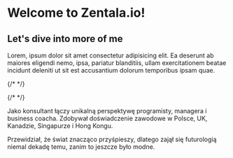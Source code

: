 
<Meta title='About Paweł Żentała' />

# Welcome to <Link href='/info'>Zentala.io!</Link>


<MeetMe />

## Let's dive into more of me

Lorem, ipsum dolor sit amet consectetur adipisicing elit. Ea deserunt ab maiores eligendi nemo, ipsa, pariatur blanditiis, ullam exercitationem beatae incidunt deleniti ut sit est accusantium dolorum temporibus ipsam quae.

<div className={styles.grid}>
  {/* <Card
    href='https://cv.zentala.io'
    title='CV'
    desc='Me, my skills, experience, employment history.'
  /> */}

  <Card
    href='https://www.linkedin.com/in/zentala/'
    title='LinkedIn'
    desc='Me, my skills, experience, employment history.'
  />


  <Card
    href='https://github.com/zentala'
    title='GitHub'
    desc='My open source projects and repositories.'
  />

  <Card
    href='https://www.behance.net/pzentala'
    title='Behance'
    desc='My old web designs and printables.'
  />

  {/* <Card
    href='/blog'
    title='Blog'
    desc='Thoughts, articles, know-how, felietons'
  /> */}
</div>

Jako konsultant łączy unikalną perspektywę programisty, managera i business coacha. Zdobywał doświadczenie zawodowe w Polsce, UK, Kanadzie, Singapurze i Hong Kongu.

Przewidział, że świat znacząco przyśpieszy, dlatego zajął się futurologią niemal dekadę temu, zanim to jeszcze było modne.
